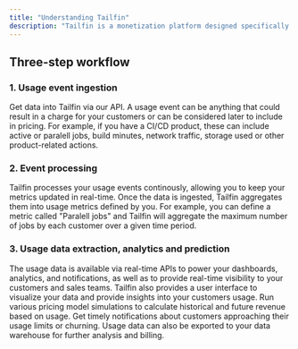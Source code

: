 ```yaml
---
title: "Understanding Tailfin"
description: "Tailfin is a monetization platform designed specifically for usage-based and hybrid pricing. With Tailfin, you can identify customer and usage trends, highlight sales opportunities and forecast overage. Tailfin provides a scalable, highly available, and fault-tolerant platform to process your usage events."
---
```


## Three-step workflow

### 1. Usage event ingestion
Get data into Tailfin via our API. A usage event can be anything that could result in a charge for your customers or can be considered later to include in pricing. For example, if you have a CI/CD product, these can include active or paralell jobs, build minutes, network traffic, storage used or other product-related actions.

### 2. Event processing
Tailfin processes your usage events continously, allowing you to keep your metrics updated in real-time. Once the data is ingested, Tailfin aggregates them into usage metrics defined by you. For example, you can define a metric called "Paralell jobs" and Tailfin will aggregate the maximum number of jobs by each customer over a given time period.

### 3. Usage data extraction, analytics and prediction
The usage data is available via real-time APIs to power your dashboards, analytics, and notifications, as well as to provide real-time visibility to your customers and sales teams. Tailfin also provides a user interface to visualize your data and provide insights into your customers usage. Run various pricing model simulations to calculate historical and future revenue based on usage. Get timely notifications about customers approaching their usage limits or churning. Usage data can also be exported to your data warehouse for further analysis and billing.






